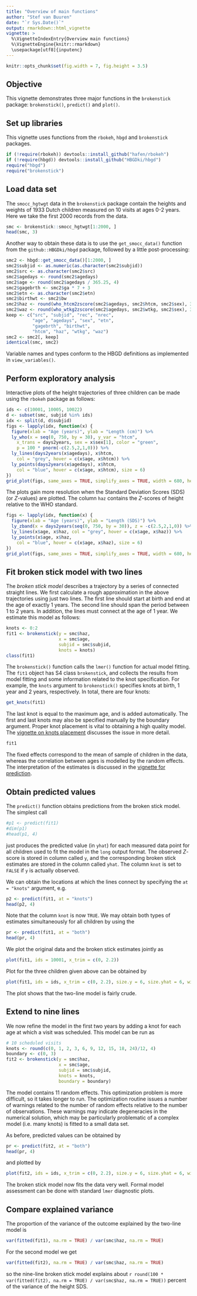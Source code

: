 ---
title: "Overview of main functions"
author: "Stef van Buuren"
date: "`r Sys.Date()`"
output: rmarkdown::html_vignette
vignette: >
  %\VignetteIndexEntry{Overview main functions}
  %\VignetteEngine{knitr::rmarkdown}
  \usepackage[utf8]{inputenc}
---


```{r setup, include=FALSE}
knitr::opts_chunk$set(fig.width = 7, fig.height = 3.5)
```

## Objective

This vignette demonstrates three major functions in the `brokenstick` package: `brokenstick()`, `predict()` and `plot()`.

## Set up libraries

This vignette uses functions from the `rbokeh`, `hbgd` and `brokenstick` packages. 

```{r}
if (!require(rbokeh)) devtools::install_github("hafen/rbokeh")
if (!require(hbgd)) devtools::install_github("HBGDki/hbgd")
require("hbgd")
require("brokenstick")
```


## Load data set

The `smocc_hgtwgt` data in the `brokenstick` package contain the heights and weights of 1933 Dutch children measured on 10 visits at ages 0-2 years. Here we take the first 2000 records from the data.

```{r}
smc <- brokenstick::smocc_hgtwgt[1:2000, ]
head(smc, 3)
```

Another way to obtain these data is to use the `get_smocc_data()` function from the `github::HBGDki/hbgd` package, followed by a little post-processing:

```{r}
smc2 <- hbgd::get_smocc_data()[1:2000, ]
smc2$subjid <- as.numeric(as.character(smc2$subjid))
smc2$src <- as.character(smc2$src)
smc2$agedays <- round(smc2$agedays)
smc2$age <- round(smc2$agedays / 365.25, 4)
smc2$gagebrth <- smc2$ga * 7 + 3
smc2$etn <- as.character(smc2$etn)
smc2$birthwt <- smc2$bw
smc2$haz <- round(who_htcm2zscore(smc2$agedays, smc2$htcm, smc2$sex), 3)
smc2$waz <- round(who_wtkg2zscore(smc2$agedays, smc2$wtkg, smc2$sex), 3)
keep <- c("src", "subjid", "rec", "nrec",
          "age", "agedays", "sex", "etn",
          "gagebrth", "birthwt",
          "htcm", "haz", "wtkg", "waz")
smc2 <- smc2[, keep]
identical(smc, smc2)
```

Variable names and types conform to the HBGD definitions as implemented in `view_variables()`. 

## Perform exploratory analysis

Interactive plots of the height trajectories of three children can be made using the `rbokeh` package as follows:

```{r fig1}
ids <- c(10001, 10005, 10022)
d <- subset(smc, subjid %in% ids)
idx <- split(d, d$subjid)
figs <- lapply(idx, function(x) {
  figure(xlab = "Age (years)", ylab = "Length (cm)") %>%
  ly_who(x = seq(0, 750, by = 30), y_var = "htcm",
    x_trans = days2years, sex = x$sex[1], color = "green",
    p = 100 * pnorm(-c(2.5,2,1,0))) %>%
  ly_lines(days2years(x$agedays), x$htcm,
    col = "grey", hover = c(x$age, x$htcm)) %>%
  ly_points(days2years(x$agedays), x$htcm,
    col = "blue", hover = c(x$age, x$htcm), size = 6)
})
grid_plot(figs, same_axes = TRUE, simplify_axes = TRUE, width = 680, height = 300)
```

The plots gain more resolution when the Standard Deviation Scores (SDS) (or $Z$-values) are plotted. The column `haz` contains the $Z$-scores of height relative to the WHO standard.

```{r fig2}
figs <- lapply(idx, function(x) {
  figure(xlab = "Age (years)", ylab = "Length (SDS)") %>%
  ly_zband(x = days2years(seq(0, 750, by = 30)), z = -c(2.5,2,1,0)) %>%
  ly_lines(x$age, x$haz, col = "grey", hover = c(x$age, x$haz)) %>%
  ly_points(x$age, x$haz,
    col = "blue", hover = c(x$age, x$haz), size = 6)
})
grid_plot(figs, same_axes = TRUE, simplify_axes = TRUE, width = 680, height = 300)
```

## Fit broken stick model with two lines

The *broken stick model* describes a trajectory by a series of connected straight lines. We first calculate a rough approximation in the above trajectories using just two lines. The first line should start at birth and end at the age of exactly 1 years. The second line should span the period between 1 to 2 years. In addition, the lines must connect at the age of 1 year. We estimate this model as follows:

```{r fit1, cache = TRUE}
knots <- 0:2
fit1 <- brokenstick(y = smc$haz, 
					x = smc$age,
					subjid = smc$subjid,
					knots = knots)
class(fit1)
```

The `brokenstick()` function calls the `lmer()` function for actual model fitting. The `fit1` object has S4 class `brokenstick`, and collects the results from model fitting and some information related to the knot specification. For example, the `knots` argument to `brokenstick()` specifies knots at birth, 1 year and 2 years, respectively. In total, there are four knots:

```{r}
get_knots(fit1)
```

The last knot is equal to the maximum age, and is added automatically. The first and last knots may also be specified manually by the boundary argument. Proper knot placement is vital to obtaining a high quality model. The [vignette on knots placement](knotplacement.html) discusses the issue in more detail.

```{r}
fit1
```

The fixed effects correspond to the mean of sample of children in the data, whereas the correlation between ages is modelled by the random effects. The interpretation of the estimates is discussed in the [vignette for prediction](prediction.html).

## Obtain predicted values

The `predict()` function obtains predictions from the broken stick model. The simplest call 

```{r}
#p1 <- predict(fit1)
#dim(p1)
#head(p1, 4)
```

just produces the predicted value (in `yhat`) for each measured data point for all children used to fit the model in the `long` output format. The observed $Z$-score is stored in column called `y`, and the corresponding broken stick estimates are stored in the column called `yhat`. The column `knot` is set to `FALSE` if `y` is actually observed. 

We can obtain the locations at which the lines connect by specifying the `at = "knots"` argument, e.g.

```{r}
p2 <- predict(fit1, at = "knots")
head(p2, 4)
```

Note that the column `knot` is now `TRUE`. We may obtain both types of estimates simultaneously for all children by using the 

```{r}
pr <- predict(fit1, at = "both")
head(pr, 4)
```

We plot the original data and the broken stick estimates jointly as

```{r fig3}
plot(fit1, ids = 10001, x_trim = c(0, 2.2))
```

Plot for the three children given above can be obtained by 

```{r}
plot(fit1, ids = ids, x_trim = c(0, 2.2), size.y = 6, size.yhat = 6, width = 680, height = 300, show_references = TRUE)
```

The plot shows that the two-line model is fairly crude. 

## Extend to nine lines

We now refine the model in the first two years by adding a knot for each age at which a visit was scheduled. This model can be run as

```{r fit2, cache = TRUE}
# 10 scheduled visits
knots <- round(c(0, 1, 2, 3, 6, 9, 12, 15, 18, 24)/12, 4)
boundary <- c(0, 3)
fit2 <- brokenstick(y = smc$haz, 
					x = smc$age,
					subjid = smc$subjid,
					knots = knots,
					boundary = boundary)
```

The model contains 11 random effects. This optimization problem is more difficult, so it takes longer to run. The optimization routine issues a number of warnings related to the number of random effects relative to the number of observations. These warnings may indicate degeneracies in the numerical solution, which may be particularly problematic of a complex model (i.e. many knots) is fitted to a small data set.  

As before, predicted values can be obtained by

```{r}
pr <- predict(fit2, at = "both")
head(pr, 4)
```

and plotted by

```{r echo=FALSE}
plot(fit2, ids = ids, x_trim = c(0, 2.2), size.y = 6, size.yhat = 6, width = 680, height = 300, show_references = TRUE)
```

The broken stick model now fits the data very well. Formal model assessment can be done with standard `lmer` diagnostic plots. 
<!-- See the vignette on *Model diagnostics* for more detail.  -->

## Compare explained variance

The proportion of the variance of the outcome explained by the two-line model is

```{r}
var(fitted(fit1), na.rm = TRUE) / var(smc$haz, na.rm = TRUE)
```

For the second model we get

```{r}
var(fitted(fit2), na.rm = TRUE) / var(smc$haz, na.rm = TRUE)
```

so the nine-line broken stick model explains about `r round(100 * var(fitted(fit2), na.rm = TRUE) / var(smc$haz, na.rm = TRUE))` percent of the variance of the height SDS.

